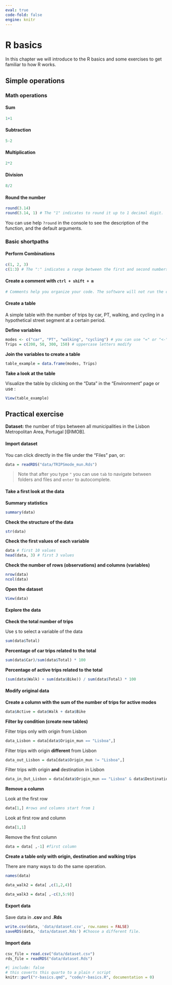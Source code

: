 ```yaml
---
eval: true
code-fold: false
engine: knitr
---
```


# R basics

In this chapter we will introduce to the R basics and some exercises to get familiar to how R works.

## Simple operations

### Math operations

#### **Sum**

```r
1+1
```

#### **Subtraction**

```r
5-2
```

#### **Multiplication**

```r
2*2
```

#### **Division**

```r
8/2
```

#### **Round the number**

```r
round(3.14)
round(3.14, 1) # The "1" indicates to round it up to 1 decimal digit.
```

You can use help `?round` in the console to see the description of the function, and the default arguments.

### Basic shortpaths

#### **Perform Combinations**

```r
c(1, 2, 3)
c(1:3) # The ":" indicates a range between the first and second numbers. 
```

#### **Create a comment with `ctrl + shift + m`**

```r
# Comments help you organize your code. The software will not run the comment. 
```

#### Create a table

A simple table with the number of trips by car, PT, walking, and cycling in a hypothetical street segment at a certain period.

**Define variables**

```r
modes <- c("car", "PT", "walking", "cycling") # you can use "=" or "<-"
Trips = c(200, 50, 300, 150) # uppercase letters modify

```

**Join the variables to create a table**

```r
table_example = data.frame(modes, Trips)
```

**Take a look at the table**

Visualize the table by clicking on the "Data" in the "Environment" page or use :

```r
View(table_example)
```

## Practical exercise

**Dataset:** the number of trips between all municipalities in the Lisbon Metropolitan Area, Portugal [@IMOB].

#### Import dataset

You can click directly in the file under the "Files" pan, or:

```r
data = readRDS("data/TRIPSmode_mun.Rds")
```

> Note that after you type `"` you can use `tab` to navigate between folders and files and `enter` to autocomplete.

#### Take a first look at the data

**Summary statistics**

```r
summary(data)
```

**Check the structure of the data**

```r
str(data)
```

**Check the first values of each variable**

```r
data # first 10 values
head(data, 3) # first 3 values
```

**Check the number of rows (observations) and columns (variables)**

```r
nrow(data)
ncol(data)
```

**Open the dataset**

```r
View(data)
```

#### Explore the data

**Check the total number of trips**

Use `$` to select a variable of the data

```r
sum(data$Total)
```

**Percentage of car trips related to the total**

```r
sum(data$Car)/sum(data$Total) * 100
```

**Percentage of active trips related to the total**

```r
(sum(data$Walk) + sum(data$Bike)) / sum(data$Total) * 100
```

#### Modify original data

**Create a column with the sum of the number of trips for active modes**

```r
data$Active = data$Walk + data$Bike
```

**Filter by condition (create new tables)**

Filter trips only with origin from Lisbon

```r
data_Lisbon = data[data$Origin_mun == "Lisboa",]
```

Filter trips with origin **different** from Lisbon

```r
data_out_Lisbon = data[data$Origin_mun != "Lisboa",]
```

Filter trips with origin **and** destination in Lisbon

```r
data_in_Out_Lisbon = data[data$Origin_mun == "Lisboa" & data$Destination_mun == "Lisboa",]
```

**Remove a column**

Look at the first row

```r
data[1,] #rows and columns start from 1
```

Look at first row and column

```r
data[1,1]
```

Remove the first column

```r
data = data[ ,-1] #first column
```

**Create a table only with origin, destination and walking trips**

There are many ways to do the same operation.

```r
names(data)
```

```r
data_walk2 = data[ ,c(1,2,4)]
```

```r
data_walk3 = data[ ,-c(3,5:9)]
```

#### Export data

Save data in **.csv** and **.Rds**

```r
write.csv(data, 'data/dataset.csv', row.names = FALSE)
saveRDS(data, 'data/dataset.Rds') #Choose a different file. 
```

#### Import data

```r
csv_file = read.csv("data/dataset.csv")
rds_file = readRDS("data/dataset.Rds")
```

```r
#| include: false
# this coverts this quarto to a plain r script
knitr::purl("r-basics.qmd", "code/r-basics.R", documentation = 0)

```
